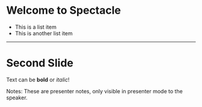 # Welcome to Spectacle

- This is a list item
- This is another list item

---

# Second Slide

Text can be **bold** or _italic_!

Notes: These are presenter notes, only visible in presenter mode to the speaker.

